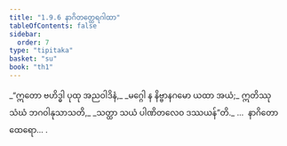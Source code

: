 ```yaml
---
title: "1.9.6 နာဂိတတ္ထေရဂါထာ"
tableOfContents: false
sidebar:
  order: 7
type: "tipitaka"
basket: "su"
book: "th1"
---
```



<DynamicBreadcrumb />

<Division number="86" book="th1">

<Paragraph number="193" type="verses" book="th1">
_“ဣတော ဗဟိဒ္ဓါ ပုထု အညဝါဒိနံ,_  
_မဂ္ဂေါ န နိဗ္ဗာနဂမော ယထာ အယံ;_  
ဣတိဿု သံဃံ ဘဂဝါနုသာသတိ,_  
_သတ္ထာ သယံ ပါဏိတလေဝ ဒဿယန်”တိ._  


</Paragraph>
</Division>

<Paragraph number="194" type="center" book="th1">
…  နာဂိတော ထေရော… .
</Paragraph>